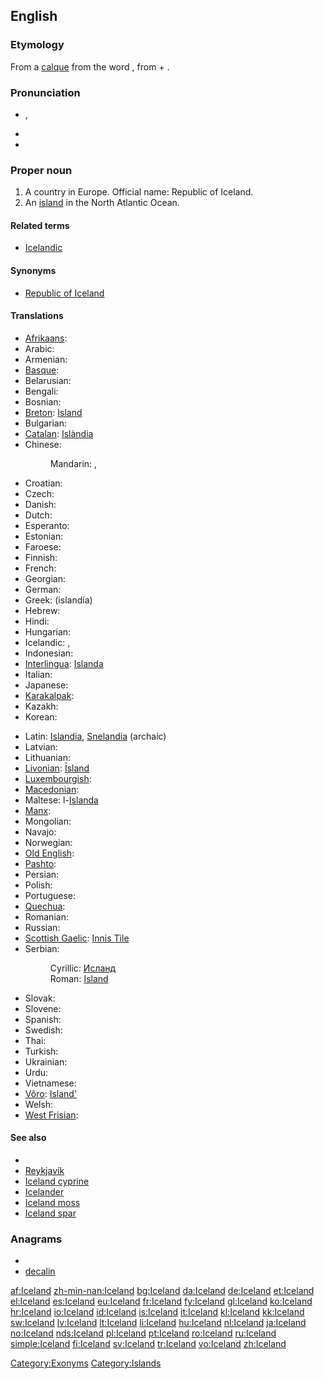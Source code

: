 ==English==
{{wikipedia}}

===Etymology===
From a [[calque]] from the {{etyl|is}} word {{term|Ísland||Iceland|lang=is}}, from {{term|ís||ice|lang=is}} + {{term|land||land|lang=is}}.

===Pronunciation===
* {{a|UK|US}} {{IPA|/ˈaɪs.lənd/}}, {{SAMPA|/"aIs.l@nd/}}
* {{audio|en-us-Iceland.ogg|Audio (US)}}
* {{hyphenation|Ice|land}}

===Proper noun===
{{en-proper noun}}

# A country in Europe. Official name: Republic of Iceland.
# An [[island]] in the North Atlantic Ocean.

====Related terms====
* [[Icelandic]]

====Synonyms====
* [[Republic of Iceland]]

====Translations====
{{trans-top|country in Europe}}
* [[Afrikaans]]: {{t|af|Ysland|xs=Afrikaans}}
* Arabic: {{t|ar|آيسلندا|f|tr='aayslánda}}
* Armenian: {{t-|hy|Իսլանդիա|tr=Islandia}}
* [[Basque]]: {{t+|eu|Islandia|xs=Basque}}
* Belarusian: {{t|be|Ісландыя|f|tr=Islándyja|xs=Belarusian}}
* Bengali: {{t|bn|আইসল্যান্ড|sc=Beng|xs=Bengali}}
* Bosnian: {{t-|bs|Island|m}}
* [[Breton]]: [[Island]]
* Bulgarian: {{t+|bg|Исландия|f|tr=Islándija}}
* [[Catalan]]: [[Islàndia]] {{f}}
* Chinese:
*: Mandarin: {{t-|cmn|冰島|sc=Hani}}, {{t-|cmn|冰岛|tr=Bīngdǎo|sc=Hani}}
* Croatian: {{t+|hr|Island|m}}
* Czech: {{t+|cs|Island|m}}
* Danish: {{t+|da|Island}}
* Dutch: {{t+|nl|IJsland|n}}
* Esperanto: {{t-|eo|Islando|xs=Esperanto}}
* Estonian: {{t+|et|Island}}
* Faroese: {{t+|fo|Ísland|n|xs=Faroese}}
* Finnish: {{t+|fi|Islanti}}
* French: {{t+|fr|Islande|f}}
* Georgian: {{t|ka|ისლანდია|tr=islandia|sc=Geor|xs=Georgian}}
* German: {{t+|de|Island|n}}
* Greek: {{t+|el|Ισλανδία|f}} (islandía)
* Hebrew: {{t-|he|איסלנד|tr=Island}}
* Hindi: {{t|hi|आइसलैंड|tr=ā'islaiṇḍ|xs=Hindi}}
* Hungarian: {{t+|hu|Izland}}
* Icelandic: {{t+|is|Ísland|n}}, {{qualifier|poetic}} {{t+|is|Frón|n}}
* Indonesian: {{t-|id|Islandia|xs=Indonesian}}
* [[Interlingua]]: [[Islanda]]
* Italian: {{t+|it|Islanda|f}}
* Japanese: {{t+|ja|アイスランド|tr=Aisurando}}
* [[Karakalpak]]: {{tø|kaa|İslandiya}}
* Kazakh: {{t-|kk|Исландия|tr=Islandiya|sc=Cyrl|xs=Kazakh}}
* Korean: {{t+|ko|아이슬란드|tr=Aiseullandeu|sc=Hang}}
{{trans-mid}}
* Latin: [[Islandia]], [[Snelandia]] (archaic)
* Latvian: {{t-|lv|Islande|f|xs=Latvian}}
* Lithuanian: {{t|lt|Islandija|f}}
* [[Livonian]]: [[Īsland]]
* [[Luxembourgish]]: {{t|lb|Island|n}}
* [[Macedonian]]: {{t+|mk|Исланд|m|tr=Ísland}}
* Maltese: l-[[Islanda]]
* [[Manx]]: {{t-|gv|Eeslyn|f|alt=Yn Eeslyn|xs=Manx}}
* Mongolian: {{t|mn|Исланди|tr=Islándi|sc=Cyrl|xs=Mongolian}}
* Navajo: {{tø|nv|Tin bikéyah}}
* Norwegian: {{t+|no|Island}}
* [[Old English]]: {{t-|ang|Īsland|xs=Old English}}
* [[Pashto]]: {{t-|ps|ايسلنډ|m|tr=aysləndd|sc=ps-Arab|xs=Pashto}}
* Persian: {{t-|fa|ایسلند|tr=Island|xs=Persian}}
* Polish: {{t+|pl|Islandia|f}}
* Portuguese: {{t+|pt|Islândia|f}}
* [[Quechua]]: {{t-|qu|Islandya|xs=Quechua}}
* Romanian: {{t+|ro|Islanda|f}}
* Russian: {{t+|ru|Исландия|f|tr=Islándija}}
* [[Scottish Gaelic]]: [[Innis Tìle]] {{f}}
* Serbian:
*: Cyrillic: [[Исланд]] {{m}}
*: Roman: [[Island]] {{m}}
* Slovak: {{t-|sk|Island|m}}
* Slovene: {{t+|sl|Islandija|f}}
* Spanish: {{t+|es|Islandia|f}}
* Swedish: {{t+|sv|Island}}
* Thai: {{t|th|ไอซ์แลนด์|tr=ai-laen}}
* Turkish: {{t+|tr|İzlanda}}
* Ukrainian: {{t+|uk|Ісландія|f|tr=Islándija|xs=Ukrainian}}
* Urdu: {{t|ur|آئس لینڈ|xs=Urdu}}
* Vietnamese: {{t-|vi|Iceland|xs=Vietnamese}}
* [[Võro]]: [[Island']]
* Welsh: {{t-|cy|Gwlad yr Iâ|xs=Welsh}}
* [[West Frisian]]: {{t|fy|Yslân|xs=West Frisian}}
{{trans-bottom}}

====See also====
* {{list|en|countries of Europe}}
* [[Reykjavík]]
* [[Iceland cyprine]]
* [[Icelander]]
* [[Iceland moss]]
* [[Iceland spar]]

===Anagrams===
* {{alphagram|acdeiln}}
* [[decalin#English|decalin]]

[[Category:Exonyms]]
[[Category:Islands]]

[[af:Iceland]]
[[zh-min-nan:Iceland]]
[[bg:Iceland]]
[[da:Iceland]]
[[de:Iceland]]
[[et:Iceland]]
[[el:Iceland]]
[[es:Iceland]]
[[eu:Iceland]]
[[fr:Iceland]]
[[fy:Iceland]]
[[gl:Iceland]]
[[ko:Iceland]]
[[hr:Iceland]]
[[io:Iceland]]
[[id:Iceland]]
[[is:Iceland]]
[[it:Iceland]]
[[kl:Iceland]]
[[kk:Iceland]]
[[sw:Iceland]]
[[lv:Iceland]]
[[lt:Iceland]]
[[li:Iceland]]
[[hu:Iceland]]
[[nl:Iceland]]
[[ja:Iceland]]
[[no:Iceland]]
[[nds:Iceland]]
[[pl:Iceland]]
[[pt:Iceland]]
[[ro:Iceland]]
[[ru:Iceland]]
[[simple:Iceland]]
[[fi:Iceland]]
[[sv:Iceland]]
[[tr:Iceland]]
[[vo:Iceland]]
[[zh:Iceland]]